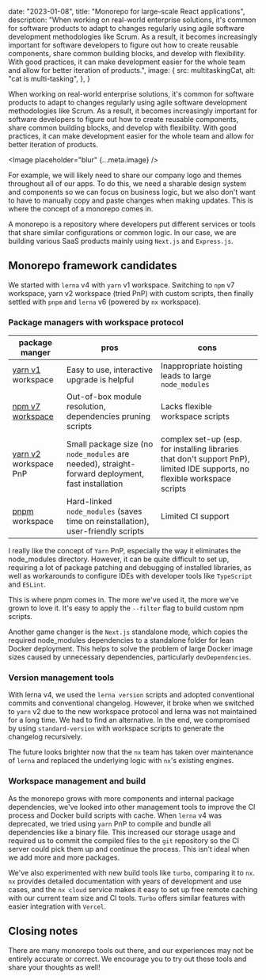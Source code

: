 
  date: "2023-01-08",
  title: "Monorepo for large-scale React applications",
  description:
    "When working on real-world enterprise solutions, it's common for software products to adapt to changes regularly using agile software development methodologies like Scrum. As a result, it becomes increasingly important for software developers to figure out how to create reusable components, share common building blocks, and develop with flexibility. With good practices, it can make development easier for the whole team and allow for better iteration of products.",
  image: {
    src: multitaskingCat,
    alt: "cat is multi-tasking",
  },
}

When working on real-world enterprise solutions, it's common for software products to adapt to changes regularly using agile software development methodologies like Scrum. As a result, it becomes increasingly important for software developers to figure out how to create reusable components, share common building blocks, and develop with flexibility. With good practices, it can make development easier for the whole team and allow for better iteration of products.

<Image placeholder="blur" {...meta.image} />

For example, we will likely need to share our company logo and themes throughout all of our apps. To do this, we need a sharable design system and components so we can focus on business logic, but we also don't want to have to manually copy and paste changes when making updates. This is where the concept of a monorepo comes in.

A monorepo is a repository where developers put different services or tools that share similar configurations or common logic. In our case, we are building various SaaS products mainly using `Next.js` and `Express.js`.

## Monorepo framework candidates

We started with `lerna` v4 with `yarn` v1 workspace. Switching to `npm` v7 workspace, yarn v2 workspace (tried PnP) with custom scripts, then finally settled with `pnpm` and `lerna` v6 (powered by `nx` workspace).

### Package managers with workspace protocol

| package manger                                                         | pros                                                                                              | cons                                                                                                                       |
| ---------------------------------------------------------------------- | ------------------------------------------------------------------------------------------------- | -------------------------------------------------------------------------------------------------------------------------- |
| [yarn v1](https://classic.yarnpkg.com/) workspace                      | Easy to use, interactive upgrade is helpful                                                       | Inappropriate hoisting leads to large `node_modules`                                                                       |
| [npm v7 workspace](https://docs.npmjs.com/cli/v7/using-npm/workspaces) | Out-of-box module resolution, dependencies pruning scripts                                        | Lacks flexible workspace scripts                                                                                           |
| [yarn v2](https://yarnpkg.com/) workspace PnP                          | Small package size (no `node_modules` are needed), straight-forward deployment, fast installation | complex set-up (esp. for installing libraries that don't support PnP), limited IDE supports, no flexible workspace scripts |
| [pnpm](https://pnpm.io/) workspace                                     | Hard-linked `node_modules` (saves time on reinstallation), user-friendly scripts                  | Limited CI support                                                                                                         |

I really like the concept of `Yarn` PnP, especially the way it eliminates the node_modules directory. However, it can be quite difficult to set up, requiring a lot of package patching and debugging of installed libraries, as well as workarounds to configure IDEs with developer tools like `TypeScript` and `ESLint`.

This is where pnpm comes in. The more we've used it, the more we've grown to love it. It's easy to apply the `--filter` flag to build custom npm scripts.

Another game changer is the `Next.js` standalone mode, which copies the required node_modules dependencies to a standalone folder for lean Docker deployment. This helps to solve the problem of large Docker image sizes caused by unnecessary dependencies, particularly `devDependencies`.

### Version management tools

With lerna v4, we used the `lerna version` scripts and adopted conventional commits and conventional changelog. However, it broke when we switched to `yarn` v2 due to the new workspace protocol and lerna was not maintained for a long time. We had to find an alternative. In the end, we compromised by using `standard-version` with workspace scripts to generate the changelog recursively.

The future looks brighter now that the `nx` team has taken over maintenance of `lerna` and replaced the underlying logic with `nx`'s existing engines.

### Workspace management and build

As the monorepo grows with more components and internal package dependencies, we've looked into other management tools to improve the CI process and Docker build scripts with cache. When `lerna` v4 was deprecated, we tried using `yarn` PnP to compile and bundle all dependencies like a binary file. This increased our storage usage and required us to commit the compiled files to the `git` repository so the CI server could pick them up and continue the process. This isn't ideal when we add more and more packages.

We've also experimented with new build tools like `turbo`, comparing it to `nx`. `nx` provides detailed documentation with years of development and use cases, and the `nx cloud` service makes it easy to set up free remote caching with our current team size and CI tools. `Turbo` offers similar features with easier integration with `Vercel`.

## Closing notes

There are many monorepo tools out there, and our experiences may not be entirely accurate or correct. We encourage you to try out these tools and share your thoughts as well!
